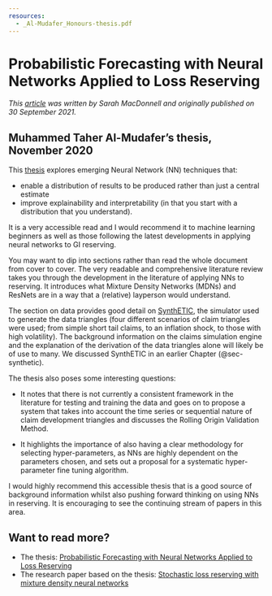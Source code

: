 ```yaml
---
resources: 
  - _Al-Mudafer_Honours-thesis.pdf
---
```


# Probabilistic Forecasting with Neural Networks Applied to Loss Reserving {#sec-al-mudafer}

*This [article](https://institute-and-faculty-of-actuaries.github.io/mlr-blog/post/literature-review/nn-al-mudafer/) was written by Sarah MacDonnell and originally published on 30 September 2021.*


## Muhammed Taher Al-Mudafer's thesis, November 2020

This [thesis](./_Al-Mudafer_Honours-thesis.pdf) explores emerging Neural Network (NN) techniques that:

* enable a distribution of results to be produced rather than just a central estimate
* improve explainability and interpretability (in that you start with a distribution that you understand).

It is a very accessible read and I would recommend it to machine learning beginners as well as those following the latest developments in applying neural networks to GI reserving.

You may want to dip into sections rather than read the whole document from cover to cover. The very readable and comprehensive literature review takes you through the development in the literature of applying NNs to reserving. It introduces what Mixture Density Networks (MDNs) and ResNets are in a way that a (relative) layperson would understand.

The section on data provides good detail on [SynthETIC](https://cran.r-project.org/web/packages/SynthETIC/index.html), the simulator used to generate the data triangles (four different scenarios of claim triangles were used; from simple short tail claims, to an inflation shock, to those with high volatility). The background information on the claims simulation engine and the explanation of the derivation of the data triangles alone will likely be of use to many. We discussed SynthETIC in an earlier Chapter (@sec-synthetic).


The thesis also poses some interesting questions:

* It notes that there is not currently a consistent framework in the literature for testing and training the data and goes on to propose a system that takes into account the time series or sequential nature of claim development triangles and discusses the Rolling Origin Validation Method.

* It highlights the importance of also having a clear methodology for selecting hyper-parameters, as NNs are highly dependent on the parameters chosen, and sets out a proposal for a systematic hyper-parameter fine tuning algorithm. 

I would highly recommend this accessible thesis that is a good source of background information whilst also pushing forward thinking on using NNs in reserving. It is encouraging to see the continuing stream of papers in this area.


## Want to read more? {.unnumbered}

* The thesis: [Probabilistic Forecasting with Neural Networks Applied to Loss Reserving](./_Al-Mudafer_Honours-thesis.pdf)
* The research paper based on the thesis: [Stochastic loss reserving with mixture density neural networks](https://arxiv.org/abs/2108.07924)



